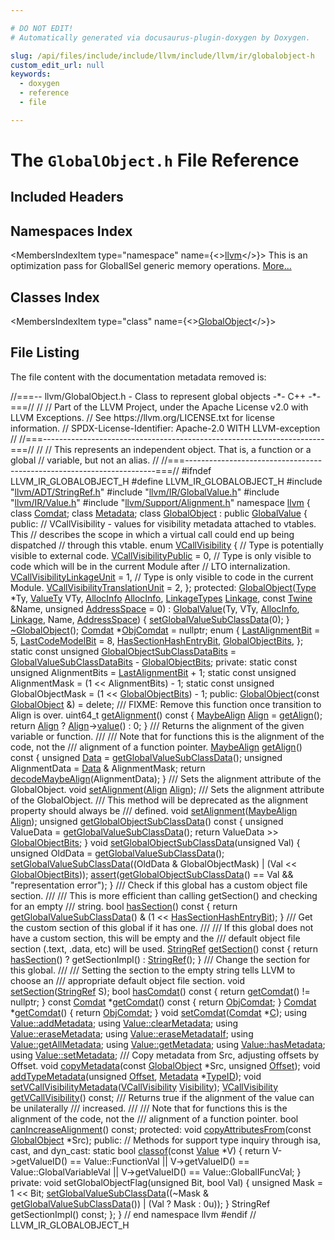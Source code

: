 ```yaml
---

# DO NOT EDIT!
# Automatically generated via docusaurus-plugin-doxygen by Doxygen.

slug: /api/files/include/include/llvm/include/llvm/ir/globalobject-h
custom_edit_url: null
keywords:
  - doxygen
  - reference
  - file

---
```





# The `GlobalObject.h` File Reference

<DoxygenPage pluginConfig={pluginConfig}>



## Included Headers

<IncludesList>
<IncludesListItem
  filePath="llvm/ADT/StringRef.h"
  permalink="/docs/api/files/include/include/llvm/include/llvm/adt/stringref-h"
  isLocal="true" />
<IncludesListItem
  filePath="llvm/IR/GlobalValue.h"
  permalink="/docs/api/files/include/include/llvm/include/llvm/ir/globalvalue-h"
  isLocal="true" />
<IncludesListItem
  filePath="llvm/IR/Value.h"
  permalink="/docs/api/files/include/include/llvm/include/llvm/ir/value-h"
  isLocal="true" />
<IncludesListItem
  filePath="llvm/Support/Alignment.h"
  permalink="/docs/api/files/include/include/llvm/include/llvm/support/alignment-h"
  isLocal="true" />
</IncludesList>

## Namespaces Index

<MembersIndex>

<MembersIndexItem
  type="namespace"
  name={<><a href="/docs/api/namespaces/llvm">llvm</a></>}>
This is an optimization pass for GlobalISel generic memory operations. <a href="/docs/api/namespaces/llvm/#details">More...</a>
</MembersIndexItem>

</MembersIndex>

## Classes Index

<MembersIndex>

<MembersIndexItem
  type="class"
  name={<><a href="/docs/api/classes/llvm/globalobject">GlobalObject</a></>}>
</MembersIndexItem>

</MembersIndex>


## File Listing

The file content with the documentation metadata removed is:

<ProgramListing>

<Link id="l00001" /><CodeLine lineNumber="1"><span class="doxyHighlightComment">//===-- llvm/GlobalObject.h - Class to represent global objects -&#42;- C++ -&#42;-===//</span></CodeLine>
<Link id="l00002" /><CodeLine lineNumber="2"><span class="doxyHighlightComment">//</span></CodeLine>
<Link id="l00003" /><CodeLine lineNumber="3"><span class="doxyHighlightComment">// Part of the LLVM Project, under the Apache License v2.0 with LLVM Exceptions.</span></CodeLine>
<Link id="l00004" /><CodeLine lineNumber="4"><span class="doxyHighlightComment">// See https://llvm.org/LICENSE.txt for license information.</span></CodeLine>
<Link id="l00005" /><CodeLine lineNumber="5"><span class="doxyHighlightComment">// SPDX-License-Identifier: Apache-2.0 WITH LLVM-exception</span></CodeLine>
<Link id="l00006" /><CodeLine lineNumber="6"><span class="doxyHighlightComment">//</span></CodeLine>
<Link id="l00007" /><CodeLine lineNumber="7"><span class="doxyHighlightComment">//===----------------------------------------------------------------------===//</span></CodeLine>
<Link id="l00008" /><CodeLine lineNumber="8"><span class="doxyHighlightComment">//</span></CodeLine>
<Link id="l00009" /><CodeLine lineNumber="9"><span class="doxyHighlightComment">// This represents an independent object. That is, a function or a global</span></CodeLine>
<Link id="l00010" /><CodeLine lineNumber="10"><span class="doxyHighlightComment">// variable, but not an alias.</span></CodeLine>
<Link id="l00011" /><CodeLine lineNumber="11"><span class="doxyHighlightComment">//</span></CodeLine>
<Link id="l00012" /><CodeLine lineNumber="12"><span class="doxyHighlightComment">//===----------------------------------------------------------------------===//</span></CodeLine>
<Link id="l00013" /><CodeLine lineNumber="13"></CodeLine>
<Link id="l00014" /><CodeLine lineNumber="14"><span class="doxyHighlightPreprocessor">#ifndef LLVM&#95;IR&#95;GLOBALOBJECT&#95;H</span></CodeLine>
<Link id="l00015" /><CodeLine lineNumber="15"><span class="doxyHighlightPreprocessor">#define LLVM&#95;IR&#95;GLOBALOBJECT&#95;H</span></CodeLine>
<Link id="l00016" /><CodeLine lineNumber="16"></CodeLine>
<Link id="l00017" /><CodeLine lineNumber="17"><span class="doxyHighlightPreprocessor">#include &quot;<a href="/docs/api/files/include/include/llvm/include/llvm/adt/stringref-h">llvm/ADT/StringRef.h</a>&quot;</span></CodeLine>
<Link id="l00018" /><CodeLine lineNumber="18"><span class="doxyHighlightPreprocessor">#include &quot;<a href="/docs/api/files/include/include/llvm/include/llvm/ir/globalvalue-h">llvm/IR/GlobalValue.h</a>&quot;</span></CodeLine>
<Link id="l00019" /><CodeLine lineNumber="19"><span class="doxyHighlightPreprocessor">#include &quot;<a href="/docs/api/files/include/include/llvm/include/llvm/ir/value-h">llvm/IR/Value.h</a>&quot;</span></CodeLine>
<Link id="l00020" /><CodeLine lineNumber="20"><span class="doxyHighlightPreprocessor">#include &quot;<a href="/docs/api/files/include/include/llvm/include/llvm/support/alignment-h">llvm/Support/Alignment.h</a>&quot;</span></CodeLine>
<Link id="l00021" /><CodeLine lineNumber="21"></CodeLine>
<Link id="l00022" /><CodeLine lineNumber="22"><span class="doxyHighlightKeyword">namespace </span><span class="doxyHighlight"><a href="/docs/api/namespaces/llvm">llvm</a> &#123;</span></CodeLine>
<Link id="l00023" /><CodeLine lineNumber="23"></CodeLine>
<Link id="l00024" /><CodeLine lineNumber="24"><span class="doxyHighlightKeyword">class </span><span class="doxyHighlight"><a href="/docs/api/classes/llvm/comdat">Comdat</a>;</span></CodeLine>
<Link id="l00025" /><CodeLine lineNumber="25"><span class="doxyHighlightKeyword">class </span><span class="doxyHighlight"><a href="/docs/api/classes/llvm/metadata">Metadata</a>;</span></CodeLine>
<Link id="l00026" /><CodeLine lineNumber="26"></CodeLine>
<Link id="l00027" /><CodeLine lineNumber="27" lineLink="/docs/api/classes/llvm/globalobject"><span class="doxyHighlightKeyword">class </span><span class="doxyHighlight"><a href="/docs/api/classes/llvm/globalobject/#a5b53de0b76d2880fb3e4b487cb4fee75">GlobalObject</a> : </span><span class="doxyHighlightKeyword">public</span><span class="doxyHighlight"> <a href="/docs/api/classes/llvm/globalvalue/#af38a8629ae32606b01eacbbd667d831c">GlobalValue</a> &#123;</span></CodeLine>
<Link id="l00028" /><CodeLine lineNumber="28"><span class="doxyHighlightKeyword">public</span><span class="doxyHighlight">:</span></CodeLine>
<Link id="l00029" /><CodeLine lineNumber="29"><span class="doxyHighlight">  </span><span class="doxyHighlightComment">// VCallVisibility - values for visibility metadata attached to vtables. This</span></CodeLine>
<Link id="l00030" /><CodeLine lineNumber="30"><span class="doxyHighlight">  </span><span class="doxyHighlightComment">// describes the scope in which a virtual call could end up being dispatched</span></CodeLine>
<Link id="l00031" /><CodeLine lineNumber="31"><span class="doxyHighlight">  </span><span class="doxyHighlightComment">// through this vtable.</span></CodeLine>
<Link id="l00032" /><CodeLine lineNumber="32" lineLink="/docs/api/classes/llvm/globalobject/#ab0fc6ae566ff5de33790f565a2abe49a"><span class="doxyHighlight">  </span><span class="doxyHighlightKeyword">enum</span><span class="doxyHighlight"> <a href="/docs/api/classes/llvm/globalobject/#ab0fc6ae566ff5de33790f565a2abe49a">VCallVisibility</a> &#123;</span></CodeLine>
<Link id="l00033" /><CodeLine lineNumber="33"><span class="doxyHighlight">    </span><span class="doxyHighlightComment">// Type is potentially visible to external code.</span></CodeLine>
<Link id="l00034" /><CodeLine lineNumber="34" lineLink="/docs/api/classes/llvm/globalobject/#ab0fc6ae566ff5de33790f565a2abe49aa938bd45f40d238428b91833b85ecd22a"><span class="doxyHighlight">    <a href="/docs/api/classes/llvm/globalobject/#ab0fc6ae566ff5de33790f565a2abe49aa938bd45f40d238428b91833b85ecd22a">VCallVisibilityPublic</a> = 0,</span></CodeLine>
<Link id="l00035" /><CodeLine lineNumber="35"><span class="doxyHighlight">    </span><span class="doxyHighlightComment">// Type is only visible to code which will be in the current Module after</span></CodeLine>
<Link id="l00036" /><CodeLine lineNumber="36"><span class="doxyHighlight">    </span><span class="doxyHighlightComment">// LTO internalization.</span></CodeLine>
<Link id="l00037" /><CodeLine lineNumber="37" lineLink="/docs/api/classes/llvm/globalobject/#ab0fc6ae566ff5de33790f565a2abe49aa1813ba0b69ff32dfebfbf5d134d0ed95"><span class="doxyHighlight">    <a href="/docs/api/classes/llvm/globalobject/#ab0fc6ae566ff5de33790f565a2abe49aa1813ba0b69ff32dfebfbf5d134d0ed95">VCallVisibilityLinkageUnit</a> = 1,</span></CodeLine>
<Link id="l00038" /><CodeLine lineNumber="38"><span class="doxyHighlight">    </span><span class="doxyHighlightComment">// Type is only visible to code in the current Module.</span></CodeLine>
<Link id="l00039" /><CodeLine lineNumber="39" lineLink="/docs/api/classes/llvm/globalobject/#ab0fc6ae566ff5de33790f565a2abe49aa1a371554feb2d0f3e9d3c7f05d1b2661"><span class="doxyHighlight">    <a href="/docs/api/classes/llvm/globalobject/#ab0fc6ae566ff5de33790f565a2abe49aa1a371554feb2d0f3e9d3c7f05d1b2661">VCallVisibilityTranslationUnit</a> = 2,</span></CodeLine>
<Link id="l00040" /><CodeLine lineNumber="40"><span class="doxyHighlight">  &#125;;</span></CodeLine>
<Link id="l00041" /><CodeLine lineNumber="41"></CodeLine>
<Link id="l00042" /><CodeLine lineNumber="42"><span class="doxyHighlightKeyword">protected</span><span class="doxyHighlight">:</span></CodeLine>
<Link id="l00043" /><CodeLine lineNumber="43" lineLink="/docs/api/classes/llvm/globalobject/#a5b53de0b76d2880fb3e4b487cb4fee75"><span class="doxyHighlight">  <a href="/docs/api/classes/llvm/globalobject/#a5b53de0b76d2880fb3e4b487cb4fee75">GlobalObject</a>(<a href="/docs/api/classes/llvm/type">Type</a> &#42;Ty, <a href="/docs/api/classes/llvm/value/#af6d11b38374c4f9e6ba3a6407da2dee0">ValueTy</a> VTy, <a href="/docs/api/structs/llvm/user/allocinfo">AllocInfo</a> <a href="/docs/api/structs/llvm/user/allocinfo">AllocInfo</a>, <a href="/docs/api/classes/llvm/globalvalue/#aedfa75f0c85c4aa85b257f066fbea57c">LinkageTypes</a> <a href="/docs/api/classes/llvm/globalvalue/#ad61abcbd08169ff119e819ef0482744d">Linkage</a>,</span></CodeLine>
<Link id="l00044" /><CodeLine lineNumber="44"><span class="doxyHighlight">               </span><span class="doxyHighlightKeyword">const</span><span class="doxyHighlight"> <a href="/docs/api/classes/llvm/twine">Twine</a> &amp;Name, </span><span class="doxyHighlightKeywordType">unsigned</span><span class="doxyHighlight"> <a href="/docs/api/namespaces/llvm/nvptxas/#ad7d00b71af84502be65ae2de3f8d91dc">AddressSpace</a> = 0)</span></CodeLine>
<Link id="l00045" /><CodeLine lineNumber="45"><span class="doxyHighlight">      : <a href="/docs/api/classes/llvm/globalvalue/#af38a8629ae32606b01eacbbd667d831c">GlobalValue</a>(Ty, VTy, <a href="/docs/api/structs/llvm/user/allocinfo">AllocInfo</a>, <a href="/docs/api/classes/llvm/globalvalue/#ad61abcbd08169ff119e819ef0482744d">Linkage</a>, Name, <a href="/docs/api/namespaces/llvm/nvptxas/#ad7d00b71af84502be65ae2de3f8d91dc">AddressSpace</a>) &#123;</span></CodeLine>
<Link id="l00046" /><CodeLine lineNumber="46"><span class="doxyHighlight">    <a href="/docs/api/classes/llvm/globalvalue/#ab4e766c05dc79278ee675263c13c1cb0">setGlobalValueSubClassData</a>(0);</span></CodeLine>
<Link id="l00047" /><CodeLine lineNumber="47"><span class="doxyHighlight">  &#125;</span></CodeLine>
<Link id="l00048" /><CodeLine lineNumber="48"><span class="doxyHighlight">  <a href="/docs/api/classes/llvm/globalobject/#ab26f9f7b32d19066bef3aec27e902b51">~GlobalObject</a>();</span></CodeLine>
<Link id="l00049" /><CodeLine lineNumber="49"></CodeLine>
<Link id="l00050" /><CodeLine lineNumber="50" lineLink="/docs/api/classes/llvm/globalobject/#aafacdade21a9f61352e0e227be8974da"><span class="doxyHighlight">  <a href="/docs/api/classes/llvm/comdat">Comdat</a> &#42;<a href="/docs/api/classes/llvm/globalobject/#aafacdade21a9f61352e0e227be8974da">ObjComdat</a> = </span><span class="doxyHighlightKeyword">nullptr</span><span class="doxyHighlight">;</span></CodeLine>
<Link id="l00051" /><CodeLine lineNumber="51"><span class="doxyHighlight">  </span><span class="doxyHighlightKeyword">enum</span><span class="doxyHighlight"> &#123;</span></CodeLine>
<Link id="l00052" /><CodeLine lineNumber="52" lineLink="/docs/api/classes/llvm/globalobject/#a456d28b8615245df4184bbeabdad0849a3506f6011beaf16702d54a98bb702c0c"><span class="doxyHighlight">    <a href="/docs/api/classes/llvm/globalobject/#a456d28b8615245df4184bbeabdad0849a3506f6011beaf16702d54a98bb702c0c">LastAlignmentBit</a> = 5,</span></CodeLine>
<Link id="l00053" /><CodeLine lineNumber="53" lineLink="/docs/api/classes/llvm/globalobject/#a456d28b8615245df4184bbeabdad0849a8b031f08caa89705d0671b902342ab09"><span class="doxyHighlight">    <a href="/docs/api/classes/llvm/globalobject/#a456d28b8615245df4184bbeabdad0849a8b031f08caa89705d0671b902342ab09">LastCodeModelBit</a> = 8,</span></CodeLine>
<Link id="l00054" /><CodeLine lineNumber="54" lineLink="/docs/api/classes/llvm/globalobject/#a456d28b8615245df4184bbeabdad0849ae3e3f05368c2f9813a1be4f4babefd9b"><span class="doxyHighlight">    <a href="/docs/api/classes/llvm/globalobject/#a456d28b8615245df4184bbeabdad0849ae3e3f05368c2f9813a1be4f4babefd9b">HasSectionHashEntryBit</a>,</span></CodeLine>
<Link id="l00055" /><CodeLine lineNumber="55"></CodeLine>
<Link id="l00056" /><CodeLine lineNumber="56" lineLink="/docs/api/classes/llvm/globalobject/#a456d28b8615245df4184bbeabdad0849a384bacbf58a6e2faa6087de9fec24d50"><span class="doxyHighlight">    <a href="/docs/api/classes/llvm/globalobject/#a456d28b8615245df4184bbeabdad0849a384bacbf58a6e2faa6087de9fec24d50">GlobalObjectBits</a>,</span></CodeLine>
<Link id="l00057" /><CodeLine lineNumber="57"><span class="doxyHighlight">  &#125;;</span></CodeLine>
<Link id="l00058" /><CodeLine lineNumber="58" lineLink="/docs/api/classes/llvm/globalobject/#a36332db1a3960e67d7a8fbb7064be08c"><span class="doxyHighlight">  </span><span class="doxyHighlightKeyword">static</span><span class="doxyHighlight"> </span><span class="doxyHighlightKeyword">const</span><span class="doxyHighlight"> </span><span class="doxyHighlightKeywordType">unsigned</span><span class="doxyHighlight"> <a href="/docs/api/classes/llvm/globalobject/#a36332db1a3960e67d7a8fbb7064be08c">GlobalObjectSubClassDataBits</a> =</span></CodeLine>
<Link id="l00059" /><CodeLine lineNumber="59"><span class="doxyHighlight">      <a href="/docs/api/classes/llvm/globalvalue/#a9a95237a18eb8cdb7f4d1aa99d6120b0">GlobalValueSubClassDataBits</a> - <a href="/docs/api/classes/llvm/globalobject/#a456d28b8615245df4184bbeabdad0849a384bacbf58a6e2faa6087de9fec24d50">GlobalObjectBits</a>;</span></CodeLine>
<Link id="l00060" /><CodeLine lineNumber="60"></CodeLine>
<Link id="l00061" /><CodeLine lineNumber="61"><span class="doxyHighlightKeyword">private</span><span class="doxyHighlight">:</span></CodeLine>
<Link id="l00062" /><CodeLine lineNumber="62"><span class="doxyHighlight">  </span><span class="doxyHighlightKeyword">static</span><span class="doxyHighlight"> </span><span class="doxyHighlightKeyword">const</span><span class="doxyHighlight"> </span><span class="doxyHighlightKeywordType">unsigned</span><span class="doxyHighlight"> AlignmentBits = <a href="/docs/api/classes/llvm/globalobject/#a456d28b8615245df4184bbeabdad0849a3506f6011beaf16702d54a98bb702c0c">LastAlignmentBit</a> + 1;</span></CodeLine>
<Link id="l00063" /><CodeLine lineNumber="63"><span class="doxyHighlight">  </span><span class="doxyHighlightKeyword">static</span><span class="doxyHighlight"> </span><span class="doxyHighlightKeyword">const</span><span class="doxyHighlight"> </span><span class="doxyHighlightKeywordType">unsigned</span><span class="doxyHighlight"> AlignmentMask = (1 &lt;&lt; AlignmentBits) - 1;</span></CodeLine>
<Link id="l00064" /><CodeLine lineNumber="64"><span class="doxyHighlight">  </span><span class="doxyHighlightKeyword">static</span><span class="doxyHighlight"> </span><span class="doxyHighlightKeyword">const</span><span class="doxyHighlight"> </span><span class="doxyHighlightKeywordType">unsigned</span><span class="doxyHighlight"> GlobalObjectMask = (1 &lt;&lt; <a href="/docs/api/classes/llvm/globalobject/#a456d28b8615245df4184bbeabdad0849a384bacbf58a6e2faa6087de9fec24d50">GlobalObjectBits</a>) - 1;</span></CodeLine>
<Link id="l00065" /><CodeLine lineNumber="65"></CodeLine>
<Link id="l00066" /><CodeLine lineNumber="66"><span class="doxyHighlightKeyword">public</span><span class="doxyHighlight">:</span></CodeLine>
<Link id="l00067" /><CodeLine lineNumber="67" lineLink="/docs/api/classes/llvm/globalobject/#a3c825e7b012728ce9f8b8effc68dec0f"><span class="doxyHighlight">  <a href="/docs/api/classes/llvm/globalobject/#a3c825e7b012728ce9f8b8effc68dec0f">GlobalObject</a>(</span><span class="doxyHighlightKeyword">const</span><span class="doxyHighlight"> <a href="/docs/api/classes/llvm/globalobject/#a5b53de0b76d2880fb3e4b487cb4fee75">GlobalObject</a> &amp;) = </span><span class="doxyHighlightKeyword">delete</span><span class="doxyHighlight">;</span></CodeLine>
<Link id="l00068" /><CodeLine lineNumber="68"></CodeLine>
<Link id="l00069" /><CodeLine lineNumber="69"><span class="doxyHighlightComment">  /// FIXME: Remove this function once transition to Align is over.</span></CodeLine>
<Link id="l00070" /><CodeLine lineNumber="70" lineLink="/docs/api/classes/llvm/globalobject/#a956dcf23a0d1926a5cbd98eebf191888"><span class="doxyHighlight">  uint64&#95;t <a href="/docs/api/classes/llvm/globalobject/#a956dcf23a0d1926a5cbd98eebf191888">getAlignment</a>()</span><span class="doxyHighlightKeyword"> const </span><span class="doxyHighlight">&#123;</span></CodeLine>
<Link id="l00071" /><CodeLine lineNumber="71"><span class="doxyHighlight">    <a href="/docs/api/structs/llvm/maybealign">MaybeAlign</a> <a href="/docs/api/structs/llvm/align">Align</a> = <a href="/docs/api/classes/llvm/globalobject/#a115ac0121663aa8365e095d095d0c633">getAlign</a>();</span></CodeLine>
<Link id="l00072" /><CodeLine lineNumber="72"><span class="doxyHighlight">    </span><span class="doxyHighlightKeywordFlow">return</span><span class="doxyHighlight"> <a href="/docs/api/structs/llvm/align">Align</a> ? <a href="/docs/api/structs/llvm/align">Align</a>-&gt;<a href="/docs/api/structs/llvm/align/#a80735739b49cf97a491922c8f9af2cc1">value</a>() : 0;</span></CodeLine>
<Link id="l00073" /><CodeLine lineNumber="73"><span class="doxyHighlight">  &#125;</span></CodeLine>
<Link id="l00074" /><CodeLine lineNumber="74"></CodeLine>
<Link id="l00075" /><CodeLine lineNumber="75"><span class="doxyHighlightComment">  /// Returns the alignment of the given variable or function.</span></CodeLine>
<Link id="l00076" /><CodeLine lineNumber="76"><span class="doxyHighlightComment">  ///</span></CodeLine>
<Link id="l00077" /><CodeLine lineNumber="77"><span class="doxyHighlightComment">  /// Note that for functions this is the alignment of the code, not the</span></CodeLine>
<Link id="l00078" /><CodeLine lineNumber="78"><span class="doxyHighlightComment">  /// alignment of a function pointer.</span></CodeLine>
<Link id="l00079" /><CodeLine lineNumber="79" lineLink="/docs/api/classes/llvm/globalobject/#a115ac0121663aa8365e095d095d0c633"><span class="doxyHighlight">  <a href="/docs/api/structs/llvm/maybealign">MaybeAlign</a> <a href="/docs/api/classes/llvm/globalobject/#a115ac0121663aa8365e095d095d0c633">getAlign</a>()</span><span class="doxyHighlightKeyword"> const </span><span class="doxyHighlight">&#123;</span></CodeLine>
<Link id="l00080" /><CodeLine lineNumber="80"><span class="doxyHighlight">    </span><span class="doxyHighlightKeywordType">unsigned</span><span class="doxyHighlight"> <a href="/docs/api/namespaces/llvm/#aa20539e89704d20b98b97e9c3feac934">Data</a> = <a href="/docs/api/classes/llvm/globalvalue/#aaf6a02ecb2b904406b783da5bfd6564e">getGlobalValueSubClassData</a>();</span></CodeLine>
<Link id="l00081" /><CodeLine lineNumber="81"><span class="doxyHighlight">    </span><span class="doxyHighlightKeywordType">unsigned</span><span class="doxyHighlight"> AlignmentData = <a href="/docs/api/namespaces/llvm/#aa20539e89704d20b98b97e9c3feac934">Data</a> &amp; AlignmentMask;</span></CodeLine>
<Link id="l00082" /><CodeLine lineNumber="82"><span class="doxyHighlight">    </span><span class="doxyHighlightKeywordFlow">return</span><span class="doxyHighlight"> <a href="/docs/api/namespaces/llvm/#aaf0a0b32865d4f5ea01718c492ec983a">decodeMaybeAlign</a>(AlignmentData);</span></CodeLine>
<Link id="l00083" /><CodeLine lineNumber="83"><span class="doxyHighlight">  &#125;</span></CodeLine>
<Link id="l00084" /><CodeLine lineNumber="84"></CodeLine>
<Link id="l00085" /><CodeLine lineNumber="85"><span class="doxyHighlightComment">  /// Sets the alignment attribute of the GlobalObject.</span></CodeLine>
<Link id="l00086" /><CodeLine lineNumber="86"><span class="doxyHighlight">  </span><span class="doxyHighlightKeywordType">void</span><span class="doxyHighlight"> <a href="/docs/api/classes/llvm/globalobject/#a49b398b1c83ef4d42c8f7756b443f61f">setAlignment</a>(<a href="/docs/api/structs/llvm/align">Align</a> <a href="/docs/api/structs/llvm/align">Align</a>);</span></CodeLine>
<Link id="l00087" /><CodeLine lineNumber="87"></CodeLine>
<Link id="l00088" /><CodeLine lineNumber="88"><span class="doxyHighlightComment">  /// Sets the alignment attribute of the GlobalObject.</span></CodeLine>
<Link id="l00089" /><CodeLine lineNumber="89"><span class="doxyHighlightComment">  /// This method will be deprecated as the alignment property should always be</span></CodeLine>
<Link id="l00090" /><CodeLine lineNumber="90"><span class="doxyHighlightComment">  /// defined.</span></CodeLine>
<Link id="l00091" /><CodeLine lineNumber="91"><span class="doxyHighlight">  </span><span class="doxyHighlightKeywordType">void</span><span class="doxyHighlight"> <a href="/docs/api/classes/llvm/globalobject/#a49b398b1c83ef4d42c8f7756b443f61f">setAlignment</a>(<a href="/docs/api/structs/llvm/maybealign">MaybeAlign</a> <a href="/docs/api/structs/llvm/align">Align</a>);</span></CodeLine>
<Link id="l00092" /><CodeLine lineNumber="92"></CodeLine>
<Link id="l00093" /><CodeLine lineNumber="93" lineLink="/docs/api/classes/llvm/globalobject/#ad9662340b952dc803605bf33a28cada6"><span class="doxyHighlight">  </span><span class="doxyHighlightKeywordType">unsigned</span><span class="doxyHighlight"> <a href="/docs/api/classes/llvm/globalobject/#ad9662340b952dc803605bf33a28cada6">getGlobalObjectSubClassData</a>()</span><span class="doxyHighlightKeyword"> const </span><span class="doxyHighlight">&#123;</span></CodeLine>
<Link id="l00094" /><CodeLine lineNumber="94"><span class="doxyHighlight">    </span><span class="doxyHighlightKeywordType">unsigned</span><span class="doxyHighlight"> ValueData = <a href="/docs/api/classes/llvm/globalvalue/#aaf6a02ecb2b904406b783da5bfd6564e">getGlobalValueSubClassData</a>();</span></CodeLine>
<Link id="l00095" /><CodeLine lineNumber="95"><span class="doxyHighlight">    </span><span class="doxyHighlightKeywordFlow">return</span><span class="doxyHighlight"> ValueData &gt;&gt; <a href="/docs/api/classes/llvm/globalobject/#a456d28b8615245df4184bbeabdad0849a384bacbf58a6e2faa6087de9fec24d50">GlobalObjectBits</a>;</span></CodeLine>
<Link id="l00096" /><CodeLine lineNumber="96"><span class="doxyHighlight">  &#125;</span></CodeLine>
<Link id="l00097" /><CodeLine lineNumber="97"></CodeLine>
<Link id="l00098" /><CodeLine lineNumber="98" lineLink="/docs/api/classes/llvm/globalobject/#ad10eefb0fa57d440583a1dc2abbd4e1e"><span class="doxyHighlight">  </span><span class="doxyHighlightKeywordType">void</span><span class="doxyHighlight"> <a href="/docs/api/classes/llvm/globalobject/#ad10eefb0fa57d440583a1dc2abbd4e1e">setGlobalObjectSubClassData</a>(</span><span class="doxyHighlightKeywordType">unsigned</span><span class="doxyHighlight"> Val) &#123;</span></CodeLine>
<Link id="l00099" /><CodeLine lineNumber="99"><span class="doxyHighlight">    </span><span class="doxyHighlightKeywordType">unsigned</span><span class="doxyHighlight"> OldData = <a href="/docs/api/classes/llvm/globalvalue/#aaf6a02ecb2b904406b783da5bfd6564e">getGlobalValueSubClassData</a>();</span></CodeLine>
<Link id="l00100" /><CodeLine lineNumber="100"><span class="doxyHighlight">    <a href="/docs/api/classes/llvm/globalvalue/#ab4e766c05dc79278ee675263c13c1cb0">setGlobalValueSubClassData</a>((OldData &amp; GlobalObjectMask) |</span></CodeLine>
<Link id="l00101" /><CodeLine lineNumber="101"><span class="doxyHighlight">                               (Val &lt;&lt; <a href="/docs/api/classes/llvm/globalobject/#a456d28b8615245df4184bbeabdad0849a384bacbf58a6e2faa6087de9fec24d50">GlobalObjectBits</a>));</span></CodeLine>
<Link id="l00102" /><CodeLine lineNumber="102"><span class="doxyHighlight">    <a href="/docs/api/files/lib/lib/target/lib/target/amdgpu/silowercontrolflow-cpp/#a4868c5d81c5ccc98c47aeab6244346a0">assert</a>(<a href="/docs/api/classes/llvm/globalobject/#ad9662340b952dc803605bf33a28cada6">getGlobalObjectSubClassData</a>() == Val &amp;&amp; </span><span class="doxyHighlightStringLiteral">&quot;representation error&quot;</span><span class="doxyHighlight">);</span></CodeLine>
<Link id="l00103" /><CodeLine lineNumber="103"><span class="doxyHighlight">  &#125;</span></CodeLine>
<Link id="l00104" /><CodeLine lineNumber="104"></CodeLine>
<Link id="l00105" /><CodeLine lineNumber="105"><span class="doxyHighlightComment">  /// Check if this global has a custom object file section.</span></CodeLine>
<Link id="l00106" /><CodeLine lineNumber="106"><span class="doxyHighlightComment">  ///</span></CodeLine>
<Link id="l00107" /><CodeLine lineNumber="107"><span class="doxyHighlightComment">  /// This is more efficient than calling getSection() and checking for an empty</span></CodeLine>
<Link id="l00108" /><CodeLine lineNumber="108"><span class="doxyHighlightComment">  /// string.</span></CodeLine>
<Link id="l00109" /><CodeLine lineNumber="109" lineLink="/docs/api/classes/llvm/globalobject/#ade7dc7510e950cd1c1181138b390f965"><span class="doxyHighlight">  </span><span class="doxyHighlightKeywordType">bool</span><span class="doxyHighlight"> <a href="/docs/api/classes/llvm/globalobject/#ade7dc7510e950cd1c1181138b390f965">hasSection</a>()</span><span class="doxyHighlightKeyword"> const </span><span class="doxyHighlight">&#123;</span></CodeLine>
<Link id="l00110" /><CodeLine lineNumber="110"><span class="doxyHighlight">    </span><span class="doxyHighlightKeywordFlow">return</span><span class="doxyHighlight"> <a href="/docs/api/classes/llvm/globalvalue/#aaf6a02ecb2b904406b783da5bfd6564e">getGlobalValueSubClassData</a>() &amp; (1 &lt;&lt; <a href="/docs/api/classes/llvm/globalobject/#a456d28b8615245df4184bbeabdad0849ae3e3f05368c2f9813a1be4f4babefd9b">HasSectionHashEntryBit</a>);</span></CodeLine>
<Link id="l00111" /><CodeLine lineNumber="111"><span class="doxyHighlight">  &#125;</span></CodeLine>
<Link id="l00112" /><CodeLine lineNumber="112"></CodeLine>
<Link id="l00113" /><CodeLine lineNumber="113"><span class="doxyHighlightComment">  /// Get the custom section of this global if it has one.</span></CodeLine>
<Link id="l00114" /><CodeLine lineNumber="114"><span class="doxyHighlightComment">  ///</span></CodeLine>
<Link id="l00115" /><CodeLine lineNumber="115"><span class="doxyHighlightComment">  /// If this global does not have a custom section, this will be empty and the</span></CodeLine>
<Link id="l00116" /><CodeLine lineNumber="116"><span class="doxyHighlightComment">  /// default object file section (.text, .data, etc) will be used.</span></CodeLine>
<Link id="l00117" /><CodeLine lineNumber="117" lineLink="/docs/api/classes/llvm/globalobject/#a0b2e3fb45c4435c29abebf7768a77cd6"><span class="doxyHighlight">  <a href="/docs/api/classes/llvm/stringref">StringRef</a> <a href="/docs/api/classes/llvm/globalobject/#a0b2e3fb45c4435c29abebf7768a77cd6">getSection</a>()</span><span class="doxyHighlightKeyword"> const </span><span class="doxyHighlight">&#123;</span></CodeLine>
<Link id="l00118" /><CodeLine lineNumber="118"><span class="doxyHighlight">    </span><span class="doxyHighlightKeywordFlow">return</span><span class="doxyHighlight"> <a href="/docs/api/classes/llvm/globalobject/#ade7dc7510e950cd1c1181138b390f965">hasSection</a>() ? getSectionImpl() : <a href="/docs/api/classes/llvm/stringref">StringRef</a>();</span></CodeLine>
<Link id="l00119" /><CodeLine lineNumber="119"><span class="doxyHighlight">  &#125;</span></CodeLine>
<Link id="l00120" /><CodeLine lineNumber="120"></CodeLine>
<Link id="l00121" /><CodeLine lineNumber="121"><span class="doxyHighlightComment">  /// Change the section for this global.</span></CodeLine>
<Link id="l00122" /><CodeLine lineNumber="122"><span class="doxyHighlightComment">  ///</span></CodeLine>
<Link id="l00123" /><CodeLine lineNumber="123"><span class="doxyHighlightComment">  /// Setting the section to the empty string tells LLVM to choose an</span></CodeLine>
<Link id="l00124" /><CodeLine lineNumber="124"><span class="doxyHighlightComment">  /// appropriate default object file section.</span></CodeLine>
<Link id="l00125" /><CodeLine lineNumber="125"><span class="doxyHighlight">  </span><span class="doxyHighlightKeywordType">void</span><span class="doxyHighlight"> <a href="/docs/api/classes/llvm/globalobject/#a959c99adbdc7f8375cf866916c6b60f2">setSection</a>(<a href="/docs/api/classes/llvm/stringref">StringRef</a> S);</span></CodeLine>
<Link id="l00126" /><CodeLine lineNumber="126"></CodeLine>
<Link id="l00127" /><CodeLine lineNumber="127" lineLink="/docs/api/classes/llvm/globalobject/#a8dade004a4e4da60bc0f49eb51176ef4"><span class="doxyHighlight">  </span><span class="doxyHighlightKeywordType">bool</span><span class="doxyHighlight"> <a href="/docs/api/classes/llvm/globalobject/#a8dade004a4e4da60bc0f49eb51176ef4">hasComdat</a>()</span><span class="doxyHighlightKeyword"> const </span><span class="doxyHighlight">&#123; </span><span class="doxyHighlightKeywordFlow">return</span><span class="doxyHighlight"> <a href="/docs/api/classes/llvm/globalobject/#a98140bed34afff96a44ab31ef977f5ec">getComdat</a>() != </span><span class="doxyHighlightKeyword">nullptr</span><span class="doxyHighlight">; &#125;</span></CodeLine>
<Link id="l00128" /><CodeLine lineNumber="128" lineLink="/docs/api/classes/llvm/globalobject/#a98140bed34afff96a44ab31ef977f5ec"><span class="doxyHighlight">  </span><span class="doxyHighlightKeyword">const</span><span class="doxyHighlight"> <a href="/docs/api/classes/llvm/comdat">Comdat</a> &#42;<a href="/docs/api/classes/llvm/globalobject/#a98140bed34afff96a44ab31ef977f5ec">getComdat</a>()</span><span class="doxyHighlightKeyword"> const </span><span class="doxyHighlight">&#123; </span><span class="doxyHighlightKeywordFlow">return</span><span class="doxyHighlight"> <a href="/docs/api/classes/llvm/globalobject/#aafacdade21a9f61352e0e227be8974da">ObjComdat</a>; &#125;</span></CodeLine>
<Link id="l00129" /><CodeLine lineNumber="129" lineLink="/docs/api/classes/llvm/globalobject/#a09422787da7c96e7bc582e606489fe4a"><span class="doxyHighlight">  <a href="/docs/api/classes/llvm/comdat">Comdat</a> &#42;<a href="/docs/api/classes/llvm/globalobject/#a09422787da7c96e7bc582e606489fe4a">getComdat</a>() &#123; </span><span class="doxyHighlightKeywordFlow">return</span><span class="doxyHighlight"> <a href="/docs/api/classes/llvm/globalobject/#aafacdade21a9f61352e0e227be8974da">ObjComdat</a>; &#125;</span></CodeLine>
<Link id="l00130" /><CodeLine lineNumber="130"><span class="doxyHighlight">  </span><span class="doxyHighlightKeywordType">void</span><span class="doxyHighlight"> <a href="/docs/api/classes/llvm/globalobject/#a800a5183372ed37a74be5cddf5df325c">setComdat</a>(<a href="/docs/api/classes/llvm/comdat">Comdat</a> &#42;<a href="/docs/api/namespaces/llvm/callingconv/#ac6aa1387c4375260e2468eb5a77fdb4cafd841a49aec1539bc88abc8ff9e170fb">C</a>);</span></CodeLine>
<Link id="l00131" /><CodeLine lineNumber="131"></CodeLine>
<Link id="l00132" /><CodeLine lineNumber="132"><span class="doxyHighlight">  </span><span class="doxyHighlightKeyword">using </span><span class="doxyHighlight"><a href="/docs/api/classes/llvm/value/#aa1b0638c63ba711320b3bb9c69367ed6">Value::addMetadata</a>;</span></CodeLine>
<Link id="l00133" /><CodeLine lineNumber="133"><span class="doxyHighlight">  </span><span class="doxyHighlightKeyword">using </span><span class="doxyHighlight"><a href="/docs/api/classes/llvm/value/#ad151fceb9a0e77a8a8017d4f68791811">Value::clearMetadata</a>;</span></CodeLine>
<Link id="l00134" /><CodeLine lineNumber="134"><span class="doxyHighlight">  </span><span class="doxyHighlightKeyword">using </span><span class="doxyHighlight"><a href="/docs/api/classes/llvm/value/#a9d88e21e9caa53945e903fd8c8700b4f">Value::eraseMetadata</a>;</span></CodeLine>
<Link id="l00135" /><CodeLine lineNumber="135"><span class="doxyHighlight">  </span><span class="doxyHighlightKeyword">using </span><span class="doxyHighlight"><a href="/docs/api/classes/llvm/value/#ab1198eef44b311a7984cfc8fc97fac6d">Value::eraseMetadataIf</a>;</span></CodeLine>
<Link id="l00136" /><CodeLine lineNumber="136"><span class="doxyHighlight">  </span><span class="doxyHighlightKeyword">using </span><span class="doxyHighlight"><a href="/docs/api/classes/llvm/value/#a3d200b1568f70b28ae0eb9bec58d6690">Value::getAllMetadata</a>;</span></CodeLine>
<Link id="l00137" /><CodeLine lineNumber="137"><span class="doxyHighlight">  </span><span class="doxyHighlightKeyword">using </span><span class="doxyHighlight"><a href="/docs/api/classes/llvm/value/#aef569d822dbf572ae71954d6831ce8a9">Value::getMetadata</a>;</span></CodeLine>
<Link id="l00138" /><CodeLine lineNumber="138"><span class="doxyHighlight">  </span><span class="doxyHighlightKeyword">using </span><span class="doxyHighlight"><a href="/docs/api/classes/llvm/value/#a1f496e54accb2cbe919fb456cb703f1a">Value::hasMetadata</a>;</span></CodeLine>
<Link id="l00139" /><CodeLine lineNumber="139"><span class="doxyHighlight">  </span><span class="doxyHighlightKeyword">using </span><span class="doxyHighlight"><a href="/docs/api/classes/llvm/value/#a338590123630c357df6340c38d066572">Value::setMetadata</a>;</span></CodeLine>
<Link id="l00140" /><CodeLine lineNumber="140"></CodeLine>
<Link id="l00141" /><CodeLine lineNumber="141"><span class="doxyHighlightComment">  /// Copy metadata from Src, adjusting offsets by Offset.</span></CodeLine>
<Link id="l00142" /><CodeLine lineNumber="142"><span class="doxyHighlight">  </span><span class="doxyHighlightKeywordType">void</span><span class="doxyHighlight"> <a href="/docs/api/classes/llvm/globalobject/#a6aa0afd1200f5f282ca02a9ebcf87ca7">copyMetadata</a>(</span><span class="doxyHighlightKeyword">const</span><span class="doxyHighlight"> <a href="/docs/api/classes/llvm/globalobject">GlobalObject</a> &#42;Src, </span><span class="doxyHighlightKeywordType">unsigned</span><span class="doxyHighlight"> <a href="/docs/api/namespaces/llvm/#a05f5b9a11bdcc5feba62899f95dcf878a3134224cba2545bc57954d3b072aebb4">Offset</a>);</span></CodeLine>
<Link id="l00143" /><CodeLine lineNumber="143"></CodeLine>
<Link id="l00144" /><CodeLine lineNumber="144"><span class="doxyHighlight">  </span><span class="doxyHighlightKeywordType">void</span><span class="doxyHighlight"> <a href="/docs/api/classes/llvm/globalobject/#a0b7601463f25d7904fa9d060ba629a5a">addTypeMetadata</a>(</span><span class="doxyHighlightKeywordType">unsigned</span><span class="doxyHighlight"> <a href="/docs/api/namespaces/llvm/#a05f5b9a11bdcc5feba62899f95dcf878a3134224cba2545bc57954d3b072aebb4">Offset</a>, <a href="/docs/api/classes/llvm/metadata">Metadata</a> &#42;<a href="/docs/api/files/lib/lib/target/lib/target/mips/mips16hardfloat-cpp/#a80cca3528193bd0d53e43a6d030f0ea0">TypeID</a>);</span></CodeLine>
<Link id="l00145" /><CodeLine lineNumber="145"><span class="doxyHighlight">  </span><span class="doxyHighlightKeywordType">void</span><span class="doxyHighlight"> <a href="/docs/api/classes/llvm/globalobject/#afc31bb8f3573226060a5c31480fa650e">setVCallVisibilityMetadata</a>(<a href="/docs/api/classes/llvm/globalobject/#ab0fc6ae566ff5de33790f565a2abe49a">VCallVisibility</a> <a href="/docs/api/classes/llvm/globalvalue/#a4b20bb41f6274a04399a83a821869ad1">Visibility</a>);</span></CodeLine>
<Link id="l00146" /><CodeLine lineNumber="146"><span class="doxyHighlight">  <a href="/docs/api/classes/llvm/globalobject/#ab0fc6ae566ff5de33790f565a2abe49a">VCallVisibility</a> <a href="/docs/api/classes/llvm/globalobject/#a8eed548b25235cac65c22832aeb628fc">getVCallVisibility</a>() </span><span class="doxyHighlightKeyword">const</span><span class="doxyHighlight">;</span></CodeLine>
<Link id="l00147" /><CodeLine lineNumber="147"></CodeLine>
<Link id="l00148" /><CodeLine lineNumber="148"><span class="doxyHighlightComment">  /// Returns true if the alignment of the value can be unilaterally</span></CodeLine>
<Link id="l00149" /><CodeLine lineNumber="149"><span class="doxyHighlightComment">  /// increased.</span></CodeLine>
<Link id="l00150" /><CodeLine lineNumber="150"><span class="doxyHighlightComment">  ///</span></CodeLine>
<Link id="l00151" /><CodeLine lineNumber="151"><span class="doxyHighlightComment">  /// Note that for functions this is the alignment of the code, not the</span></CodeLine>
<Link id="l00152" /><CodeLine lineNumber="152"><span class="doxyHighlightComment">  /// alignment of a function pointer.</span></CodeLine>
<Link id="l00153" /><CodeLine lineNumber="153"><span class="doxyHighlight">  </span><span class="doxyHighlightKeywordType">bool</span><span class="doxyHighlight"> <a href="/docs/api/classes/llvm/globalobject/#af3c010276b401e92a124e50fcef97fe1">canIncreaseAlignment</a>() </span><span class="doxyHighlightKeyword">const</span><span class="doxyHighlight">;</span></CodeLine>
<Link id="l00154" /><CodeLine lineNumber="154"></CodeLine>
<Link id="l00155" /><CodeLine lineNumber="155"><span class="doxyHighlightKeyword">protected</span><span class="doxyHighlight">:</span></CodeLine>
<Link id="l00156" /><CodeLine lineNumber="156"><span class="doxyHighlight">  </span><span class="doxyHighlightKeywordType">void</span><span class="doxyHighlight"> <a href="/docs/api/classes/llvm/globalobject/#a92be15c3c916aa2e05b5485075882947">copyAttributesFrom</a>(</span><span class="doxyHighlightKeyword">const</span><span class="doxyHighlight"> <a href="/docs/api/classes/llvm/globalobject">GlobalObject</a> &#42;Src);</span></CodeLine>
<Link id="l00157" /><CodeLine lineNumber="157"></CodeLine>
<Link id="l00158" /><CodeLine lineNumber="158"><span class="doxyHighlightKeyword">public</span><span class="doxyHighlight">:</span></CodeLine>
<Link id="l00159" /><CodeLine lineNumber="159"><span class="doxyHighlight">  </span><span class="doxyHighlightComment">// Methods for support type inquiry through isa, cast, and dyn&#95;cast:</span></CodeLine>
<Link id="l00160" /><CodeLine lineNumber="160" lineLink="/docs/api/classes/llvm/globalobject/#a1ce82588789b970d80dceab77a05ddee"><span class="doxyHighlight">  </span><span class="doxyHighlightKeyword">static</span><span class="doxyHighlight"> </span><span class="doxyHighlightKeywordType">bool</span><span class="doxyHighlight"> <a href="/docs/api/classes/llvm/globalobject/#a1ce82588789b970d80dceab77a05ddee">classof</a>(</span><span class="doxyHighlightKeyword">const</span><span class="doxyHighlight"> <a href="/docs/api/classes/llvm/value">Value</a> &#42;V) &#123;</span></CodeLine>
<Link id="l00161" /><CodeLine lineNumber="161"><span class="doxyHighlight">    </span><span class="doxyHighlightKeywordFlow">return</span><span class="doxyHighlight"> V-&gt;getValueID() == Value::FunctionVal ||</span></CodeLine>
<Link id="l00162" /><CodeLine lineNumber="162"><span class="doxyHighlight">           V-&gt;getValueID() == Value::GlobalVariableVal ||</span></CodeLine>
<Link id="l00163" /><CodeLine lineNumber="163"><span class="doxyHighlight">           V-&gt;getValueID() == Value::GlobalIFuncVal;</span></CodeLine>
<Link id="l00164" /><CodeLine lineNumber="164"><span class="doxyHighlight">  &#125;</span></CodeLine>
<Link id="l00165" /><CodeLine lineNumber="165"></CodeLine>
<Link id="l00166" /><CodeLine lineNumber="166"><span class="doxyHighlightKeyword">private</span><span class="doxyHighlight">:</span></CodeLine>
<Link id="l00167" /><CodeLine lineNumber="167"><span class="doxyHighlight">  </span><span class="doxyHighlightKeywordType">void</span><span class="doxyHighlight"> setGlobalObjectFlag(</span><span class="doxyHighlightKeywordType">unsigned</span><span class="doxyHighlight"> Bit, </span><span class="doxyHighlightKeywordType">bool</span><span class="doxyHighlight"> Val) &#123;</span></CodeLine>
<Link id="l00168" /><CodeLine lineNumber="168"><span class="doxyHighlight">    </span><span class="doxyHighlightKeywordType">unsigned</span><span class="doxyHighlight"> Mask = 1 &lt;&lt; Bit;</span></CodeLine>
<Link id="l00169" /><CodeLine lineNumber="169"><span class="doxyHighlight">    <a href="/docs/api/classes/llvm/globalvalue/#ab4e766c05dc79278ee675263c13c1cb0">setGlobalValueSubClassData</a>((~Mask &amp; <a href="/docs/api/classes/llvm/globalvalue/#aaf6a02ecb2b904406b783da5bfd6564e">getGlobalValueSubClassData</a>()) |</span></CodeLine>
<Link id="l00170" /><CodeLine lineNumber="170"><span class="doxyHighlight">                               (Val ? Mask : 0u));</span></CodeLine>
<Link id="l00171" /><CodeLine lineNumber="171"><span class="doxyHighlight">  &#125;</span></CodeLine>
<Link id="l00172" /><CodeLine lineNumber="172"></CodeLine>
<Link id="l00173" /><CodeLine lineNumber="173"><span class="doxyHighlight">  StringRef getSectionImpl() </span><span class="doxyHighlightKeyword">const</span><span class="doxyHighlight">;</span></CodeLine>
<Link id="l00174" /><CodeLine lineNumber="174"><span class="doxyHighlight">&#125;;</span></CodeLine>
<Link id="l00175" /><CodeLine lineNumber="175"></CodeLine>
<Link id="l00176" /><CodeLine lineNumber="176"><span class="doxyHighlight">&#125; </span><span class="doxyHighlightComment">// end namespace llvm</span></CodeLine>
<Link id="l00177" /><CodeLine lineNumber="177"></CodeLine>
<Link id="l00178" /><CodeLine lineNumber="178"><span class="doxyHighlightPreprocessor">#endif </span><span class="doxyHighlightComment">// LLVM&#95;IR&#95;GLOBALOBJECT&#95;H</span></CodeLine>

</ProgramListing>


</DoxygenPage>
